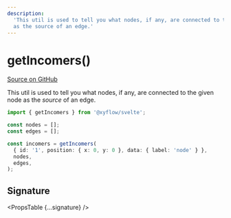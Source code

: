 ```yaml
---
description:
  'This util is used to tell you what nodes, if any, are connected to the given node
  as the source of an edge.'
---
```



# getIncomers()

[Source on GitHub](https://github.com/xyflow/xyflow/blob/v11/packages/core/src/utils/graph.ts/#L34)

This util is used to tell you what nodes, if any, are connected to the given node
as the _source_ of an edge.

```ts
import { getIncomers } from '@xyflow/svelte';

const nodes = [];
const edges = [];

const incomers = getIncomers(
  { id: '1', position: { x: 0, y: 0 }, data: { label: 'node' } },
  nodes,
  edges,
);
```

## Signature

<PropsTable {...signature} />
